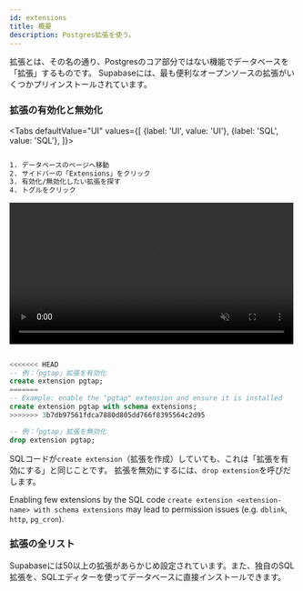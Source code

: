 ```yaml
---
id: extensions
title: 概要
description: Postgres拡張を使う。
---
```



拡張とは、その名の通り、Postgresのコア部分ではない機能でデータベースを「拡張」するものです。
Supabaseには、最も便利なオープンソースの拡張がいくつかプリインストールされています。


### 拡張の有効化と無効化



<Tabs
defaultValue="UI"
values={[
  {label: 'UI', value: 'UI'},
  {label: 'SQL', value: 'SQL'},
]}>
<TabItem value="UI">

```sh

1. データベースのページへ移動
2. サイドバーの「Extensions」をクリック 
3. 有効化/無効化したい拡張を探す 
4. トグルをクリック
```


<video width="99%" muted playsInline controls={true}>
<source src="/docs/videos/toggle-extensions.mp4" type="video/mp4" muted playsInline />
</video>



</TabItem>
<TabItem value="SQL">

```sql 

<<<<<<< HEAD
-- 例：「pgtap」拡張を有効化 
create extension pgtap;
=======
-- Example: enable the "pgtap" extension and ensure it is installed
create extension pgtap with schema extensions;
>>>>>>> 3b7db97561fdca7880d805dd766f8395564c2d95

-- 例：「pgtap」拡張を無効化
drop extension pgtap;

```

SQLコードが`create extension`（拡張を作成）していても、これは「拡張を有効にする」と同じことです。
拡張を無効にするには、`drop extension`を呼びだします。

Enabling few extensions by the SQL code `create extension <extension-name> with schema extensions` may lead to permission issues (e.g. `dblink`, `http`, `pg_cron`).

</TabItem>

</Tabs>


### 拡張の全リスト

Supabaseには50以上の拡張があらかじめ設定されています。また、独自のSQL拡張を、SQLエディターを使ってデータベースに直接インストールできます。

<ExtensionsComponent />
